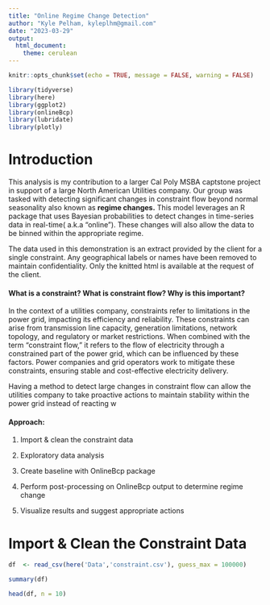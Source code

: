 ```yaml
---
title: "Online Regime Change Detection"
author: "Kyle Pelham, kyleplhm@gmail.com"
date: "2023-03-29"
output: 
  html_document: 
    theme: cerulean
---
```


```r
knitr::opts_chunk$set(echo = TRUE, message = FALSE, warning = FALSE)
```

```r
library(tidyverse)
library(here)
library(ggplot2)
library(onlineBcp)
library(lubridate)
library(plotly)
```

# Introduction

This analysis is my contribution to a larger Cal Poly MSBA captstone project in support of a large North American Utilities company. Our group was tasked with detecting significant changes in constraint flow beyond normal seasonality also known as **regime changes.** This model leverages an R package that uses Bayesian probabilities to detect changes in time-series data in real-time( a.k.a "online"). These changes will also allow the data to be binned within the appropriate regime.

The data used in this demonstration is an extract provided by the client for a single constraint. Any geographical labels or names have been removed to maintain confidentiality. Only the knitted html is available at the request of the client.

#### What is a constraint? What is constraint flow? Why is this important?

In the context of a utilities company, constraints refer to limitations in the power grid, impacting its efficiency and reliability. These constraints can arise from transmission line capacity, generation limitations, network topology, and regulatory or market restrictions. When combined with the term "constraint flow," it refers to the flow of electricity through a constrained part of the power grid, which can be influenced by these factors. Power companies and grid operators work to mitigate these constraints, ensuring stable and cost-effective electricity delivery.

Having a method to detect large changes in constraint flow can allow the utilities company to take proactive actions to maintain stability within the power grid instead of reacting w

#### Approach:

1.  Import & clean the constraint data

2.  Exploratory data analysis

3.  Create baseline with OnlineBcp package

4.  Perform post-processing on OnlineBcp output to determine regime change

5.  Visualize results and suggest appropriate actions

# Import & Clean the Constraint Data

```r
df  <- read_csv(here('Data','constraint.csv'), guess_max = 100000)

summary(df)

head(df, n = 10)
```

